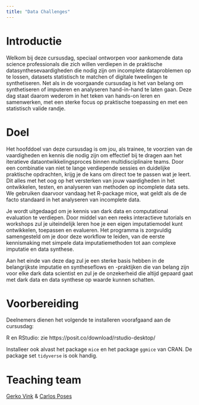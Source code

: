 ```yaml
---
title: "Data Challenges"
---
```


# Introductie
Welkom bij deze cursusdag, speciaal ontworpen voor aankomende data science professionals die zich willen verdiepen in de praktische datasynthesevaardigheden die nodig zijn om incomplete dataproblemen op te lossen, datasets statistisch te matchen of digitale tweelingen te synthetiseren. Net als in de voorgaande cursusdag is het van belang om synthetiseren of imputeren en analyseren hand-in-hand te laten gaan. Deze dag staat daarom wederom in het teken van hands-on leren en samenwerken, met een sterke focus op praktische toepassing en met een statistisch valide randje.

# Doel
Het hoofddoel van deze cursusdag is om jou, als trainee, te voorzien van de vaardigheden en kennis die nodig zijn om effectief bij te dragen aan het iteratieve dataontwikkelingsproces binnen multidisciplinaire teams. Door een combinatie van niet te lange verdiepende sessies en duidelijke praktische opdrachten, krijg je de kans om direct toe te passen wat je leert. Dit alles met het oog op het versterken van jouw vaardigheden in het ontwikkelen, testen, en analyseren van methoden op incomplete data sets. We gebruiken daarvoor vandaag het R-package mice, wat geldt als de de facto standaard in het analyseren van incomplete data. 

Je wordt uitgedaagd om je kennis van dark data en computational evaluation te verdiepen. Door middel van een reeks interactieve tutorials en workshops zul je uiteindelijk leren hoe je een eigen imputatiemodel kunt ontwikkelen, toepassen en evalueren. Het programma is zorgvuldig samengesteld om je door deze workflow te leiden, van de eerste kennismaking met simpele data imputatiemethoden tot aan complexe imputatie en data synthese.

Aan het einde van deze dag zul je een sterke basis hebben in de belangrijkste imputatie en syntheseflows en -praktijken die van belang zijn voor elke dark data scientist en zul je de onzekerheid die altijd gepaard gaat met dark data en data synthese op waarde kunnen schatten. 

# Voorbereiding
Deelnemers dienen het volgende te installeren voorafgaand aan de cursusdag:

R en RStudio: zie https://posit.co/download/rstudio-desktop/ 

Installeer ook alvast het package `mice` en het package `ggmice` van CRAN. De package set `tidyverse` is ook handig.

# Teaching team

[Gerko Vink](https://www.gerkovink.com) & [Carlos Poses](https://carlosposes.github.io)

